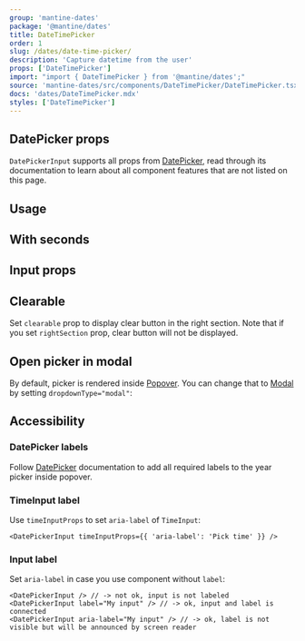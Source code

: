 ```yaml
---
group: 'mantine-dates'
package: '@mantine/dates'
title: DateTimePicker
order: 1
slug: /dates/date-time-picker/
description: 'Capture datetime from the user'
props: ['DateTimePicker']
import: "import { DateTimePicker } from '@mantine/dates';"
source: 'mantine-dates/src/components/DateTimePicker/DateTimePicker.tsx'
docs: 'dates/DateTimePicker.mdx'
styles: ['DateTimePicker']
---
```



## DatePicker props

`DatePickerInput` supports all props from [DatePicker](https://mantine.dev/dates/date-picker/),
read through its documentation to learn about all component features that are not listed on this page.

## Usage

<Demo data={DateTimePickerDemos.usage} />

## With seconds

<Demo data={DateTimePickerDemos.withSeconds} />

## Input props

<Demo data={DateTimePickerDemos.configurator} />

## Clearable

Set `clearable` prop to display clear button in the right section. Note that if you set `rightSection`
prop, clear button will not be displayed.

<Demo data={DateTimePickerDemos.clearable} />

## Open picker in modal

By default, picker is rendered inside [Popover](/core/popover/).
You can change that to [Modal](/core/modal/) by setting `dropdownType="modal"`:

<Demo data={DateTimePickerDemos.modal} />

## Accessibility

### DatePicker labels

Follow [DatePicker](/dates/date-picker/#accessibility) documentation
to add all required labels to the year picker inside popover.

### TimeInput label

Use `timeInputProps` to set `aria-label` of `TimeInput`:

```tsx
<DatePickerInput timeInputProps={{ 'aria-label': 'Pick time' }} />
```

### Input label

Set `aria-label` in case you use component without `label`:

```tsx
<DatePickerInput /> // -> not ok, input is not labeled
<DatePickerInput label="My input" /> // -> ok, input and label is connected
<DatePickerInput aria-label="My input" /> // -> ok, label is not visible but will be announced by screen reader
```
